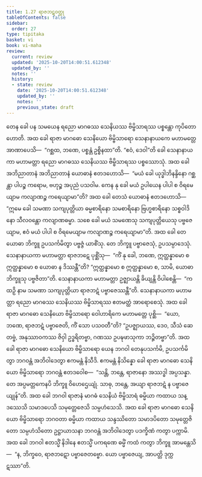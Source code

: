 ```yaml
---
title: 1.27 ရာဇဘဋဝတ္ထု
tableOfContents: false
sidebar:
  order: 27
type: tipitaka
basket: vi
book: vi-maha
review:
  current: review
  updated: '2025-10-20T14:00:51.612348'
  updated_by: ''
  notes: ''
  history:
  - state: review
    date: '2025-10-20T14:00:51.612348'
    updated_by: ''
    notes: ''
    previous_state: draft
---
```



<DynamicBreadcrumb />


<ReviewStatus review={frontmatter.review} showDetails={true} />

<HypothesisAnnotation frontmatter={frontmatter} />

<Division number="90" book="vi-maha" e="ch" v="3" p="103">

<Paragraph number="426" book="vi-maha">
တေန ခေါ ပန သမယေန ရညော မာဂဓဿ သေနိယဿ ဗိမ္ဗိသာရဿ ပစ္စန္တော ကုပိတော ဟောတိ. အထ ခေါ ရာဇာ မာဂဓော သေနိယော ဗိမ္ဗိသာရော သေနာနာယကေ မဟာမတ္တေ အာဏာပေသိ—  “ဂစ္ဆထ, ဘဏေ, ပစ္စန္တံ ဥစ္စိနထာ”တိ. “ဧဝံ, ဒေဝါ”တိ ခေါ သေနာနာယကာ မဟာမတ္တာ ရညော မာဂဓဿ သေနိယဿ ဗိမ္ဗိသာရဿ ပစ္စဿောသုံ. အထ ခေါ အဘိညာတာနံ အဘိညာတာနံ ယောဓာနံ ဧတဒဟောသိ—  “မယံ ခေါ ယုဒ္ဓါဘိနန္ဒိနော ဂစ္ဆန္တာ ပါပဉ္စ ကရောမ, ဗဟုဉ္စ အပုညံ ပသဝါမ. ကေန နု ခေါ မယံ ဥပါယေန ပါပါ စ ဝိရမေယျာမ ကလျာဏဉ္စ ကရေယျာမာ”တိ?
</Paragraph>

<Paragraph number="427" book="vi-maha">
အထ ခေါ တေသံ ယောဓာနံ ဧတဒဟောသိ—  “ဣမေ ခေါ သမဏာ သကျပုတ္တိယာ ဓမ္မစာရိနော သမစာရိနော ဗြဟ္မစာရိနော သစ္စဝါဒိနော သီလဝန္တော ကလျာဏဓမ္မာ. သစေ ခေါ မယံ သမဏေသု သကျပုတ္တိယေသု ပဗ္ဗဇေယျာမ, ဧဝံ မယံ ပါပါ စ ဝိရမေယျာမ ကလျာဏဉ္စ ကရေယျာမာ”တိ. အထ ခေါ တေ ယောဓာ ဘိက္ခူ ဥပသင်္ကမိတွာ ပဗ္ဗဇ္ဇံ ယာစိံသု. တေ ဘိက္ခူ ပဗ္ဗာဇေသုံ, ဥပသမ္ပာဒေသုံ. သေနာနာယကာ မဟာမတ္တာ ရာဇဘဋေ ပုစ္ဆိံသု—  “ကိံ နု ခေါ, ဘဏေ, ဣတ္ထန္နာမော စ ဣတ္ထန္နာမော စ ယောဓာ န ဒိဿန္တီ”တိ? “ဣတ္ထန္နာမော စ ဣတ္ထန္နာမော စ, သာမိ, ယောဓာ ဘိက္ခူသု ပဗ္ဗဇိတာ”တိ. သေနာနာယကာ မဟာမတ္တာ ဥဇ္ဈာယန္တိ ခိယျန္တိ ဝိပါစေန္တိ—  “ကထဉှိ နာမ သမဏာ သကျပုတ္တိယာ ရာဇဘဋံ ပဗ္ဗာဇေဿန္တီ”တိ. သေနာနာယကာ မဟာမတ္တာ ရညော မာဂဓဿ သေနိယဿ ဗိမ္ဗိသာရဿ ဧတမတ္ထံ အာရောစေသုံ.
</Paragraph>

<Paragraph number="428" book="vi-maha">
အထ ခေါ ရာဇာ မာဂဓော သေနိယော ဗိမ္ဗိသာရော ဝေါဟာရိကေ မဟာမတ္တေ ပုစ္ဆိ—  “ယော, ဘဏေ, ရာဇဘဋံ ပဗ္ဗာဇေတိ, ကိံ သော ပသဝတီ”တိ? “ဥပဇ္ဈာယဿ, ဒေဝ, သီသံ ဆေတဗ္ဗံ, အနုဿာဝကဿ ဇိဝှါ ဥဒ္ဓရိတဗ္ဗာ, ဂဏဿ ဥပဍ္ဎဖာသုကာ ဘဉ္ဇိတဗ္ဗာ”တိ. အထ ခေါ ရာဇာ မာဂဓော သေနိယော ဗိမ္ဗိသာရော ယေန ဘဂဝါ တေနုပသင်္ကမိ, ဥပသင်္ကမိတွာ ဘဂဝန္တံ အဘိဝါဒေတွာ ဧကမန္တံ နိသီဒိ. ဧကမန္တံ နိသိန္နော ခေါ ရာဇာ မာဂဓော သေနိယော ဗိမ္ဗိသာရော ဘဂဝန္တံ ဧတဒဝေါစ—  “သန္တိ, ဘန္တေ, ရာဇာနော အဿဒ္ဓါ အပ္ပသန္နာ. တေ အပ္ပမတ္တကေနပိ ဘိက္ခူ ဝိဟေဌေယျုံ. သာဓု, ဘန္တေ, အယျာ ရာဇဘဋံ န ပဗ္ဗာဇေယျုန်”တိ. အထ ခေါ ဘဂဝါ ရာဇာနံ မာဂဓံ သေနိယံ ဗိမ္ဗိသာရံ ဓမ္မိယာ ကထာယ သန္ဒဿေသိ သမာဒပေသိ သမုတ္တေဇေသိ သမ္ပဟံသေသိ. အထ ခေါ ရာဇာ မာဂဓော သေနိယော ဗိမ္ဗိသာရော ဘဂဝတာ ဓမ္မိယာ ကထာယ သန္ဒဿိတော သမာဒပိတော သမုတ္တေဇိတော သမ္ပဟံသိတော ဥဋ္ဌာယာသနာ ဘဂဝန္တံ အဘိဝါဒေတွာ ပဒက္ခိဏံ ကတွာ ပက္ကာမိ. အထ ခေါ ဘဂဝါ ဧတသ္မိံ နိဒါနေ ဧတသ္မိံ ပကရဏေ ဓမ္မိံ ကထံ ကတွာ ဘိက္ခူ အာမန္တေသိ—  “န, ဘိက္ခဝေ, ရာဇဘဋော ပဗ္ဗာဇေတဗ္ဗော. ယော ပဗ္ဗာဇေယျ, အာပတ္တိ ဒုက္ကဋဿာ”တိ.
</Paragraph>
</Division>